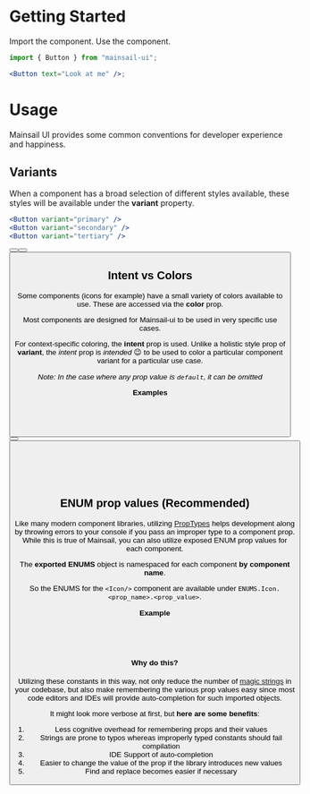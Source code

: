 
<Meta title="Intro/Getting Started" />

# Getting Started

Import the component. Use the component.

```jsx
import { Button } from "mainsail-ui";

<Button text="Look at me" />;
```

# Usage

Mainsail UI provides some common conventions for developer experience and happiness.

## Variants

When a component has a broad selection of different styles available, these styles will be available under the **variant** property.

```jsx
<Button variant="primary" />
<Button variant="secondary" />
<Button variant="tertiary" />
```

<Canvas>
    <Button text="Button" variant="primary" />
    <Button text="Button" variant="secondary" />
    <Button text="Button" variant="tertiary" />
</Canvas>

## Intent vs Colors

Some components (icons for example) have a small variety of colors available to use. These are accessed via the **color** prop.

Most components are designed for Mainsail-ui to be used in very specific use cases.

For context-specific coloring, the **intent** prop is used. Unlike a holistic style prop of **variant**, the _intent_ prop is _intended_ 😉 to be used to color a particular component variant for a particular use case.

_Note: In the case where any prop value is `default`, it can be omitted_

**Examples**

```jsx
// Using Intent
<Button intent="default" text="Safe to Press" />
<Button intent="danger" text="Dragons Ahead!" />

```

<Canvas>
    <Button intent="default" text="Safe to Press" />
    <Button intent="danger" text="Dragons Ahead!" />
</Canvas>

```jsx
// Using Colors
<Icon name="text" color="default"/>
<Icon name="text" color="light"/>
<Icon name="text" color="dark"/>
```

<Canvas>
    <Icon name="text" color="default" />
    <Icon name="text" color="light" />
    <Icon name="text" color="dark" />
</Canvas>

## ENUM prop values (Recommended)

Like many modern component libraries, utilizing [PropTypes](https://reactjs.org/docs/typechecking-with-proptypes.html) helps development along by throwing errors to your console if you pass an improper type to a component prop. While this is true of Mainsail, you can also utilize exposed ENUM prop values for each component.

The **exported ENUMS** object is namespaced for each component **by component name**.

So the ENUMS for the `<Icon/>` component are available under `ENUMS.Icon.<prop_name>.<prop_value>`.

**Example**

```jsx
import { Icon, ENUMS } from "mainsail-ui";

<Icon name={ENUMS.Icon.names.calendar} color={ENUMS.Icon.colors.light} />;
```

#### Why do this?

Utilizing these constants in this way, not only reduce the number of [magic strings](https://softwareengineering.stackexchange.com/questions/365339/what-is-wrong-with-magic-strings) in your codebase, but also make remembering the various prop values easy since most code editors and IDEs will provide auto-completion for such imported objects.

It might look more verbose at first, but **here are some benefits**:

1. Less cognitive overhead for remembering props and their values
1. Strings are prone to typos whereas improperly typed constants should fail compilation
1. IDE Support of auto-completion
1. Easier to change the value of the prop if the library introduces new values
1. Find and replace becomes easier if necessary
